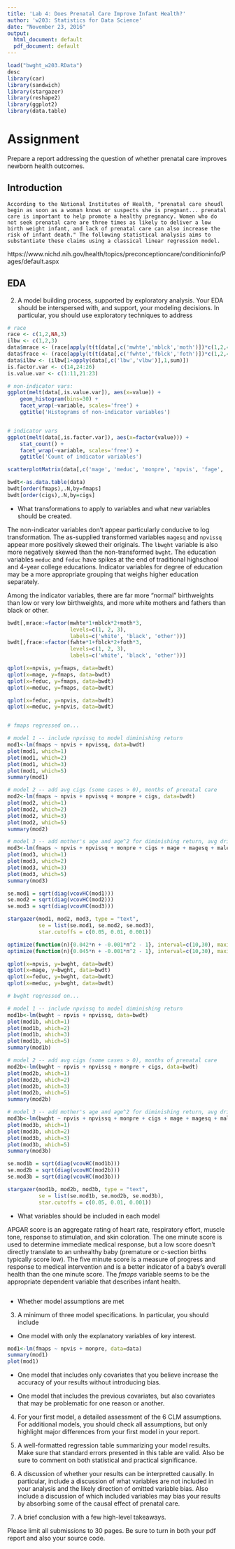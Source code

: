```yaml
---
title: 'Lab 4: Does Prenatal Care Improve Infant Health?'
author: 'w203: Statistics for Data Science'
date: "November 23, 2016"
output:
  html_document: default
  pdf_document: default
---
```


```r
load("bwght_w203.RData")
desc
library(car)
library(sandwich)
library(stargazer)
library(reshape2)
library(ggplot2)
library(data.table)
```

# Assignment

Prepare a report addressing the question of whether prenatal care improves newborn health outcomes.

## Introduction
    According to the National Institutes of Health, "prenatal care shoudl begin as soon as a woman knows or suspects she is pregnant... prenatal care is important to help promote a healthy pregnancy. Women who do not seek prenatal care are three times as likely to deliver a low birth weight infant, and lack of prenatal care can also increase the risk of infant death." The following statistical analysis aims to substantiate these claims using a classical linear regression model.

https://www.nichd.nih.gov/health/topics/preconceptioncare/conditioninfo/Pages/default.aspx

## EDA 
2. A model building process, supported by exploratory analysis.  Your EDA should be interspersed with, and support, your modeling decisions.  In particular, you should use exploratory techniques to address

```r
# race
race <- c(1,2,NA,3)
ilbw <- c(1,2,3)
data$mrace <- (race[apply(t(t(data[,c('mwhte','mblck','moth')])*c(1,2,4)),1,sum)])
data$frace <- (race[apply(t(t(data[,c('fwhte','fblck','foth')])*c(1,2,4)),1,sum)])
data$ilbw <- (ilbw[1+apply(data[,c('lbw','vlbw')],1,sum)])
is.factor.var <- c(14,24:26)
is.value.var <- c(1:11,21:23)
```

```r

# non-indicator vars:
ggplot(melt(data[,is.value.var]), aes(x=value)) +
    geom_histogram(bins=30) +
    facet_wrap(~variable, scales='free') +
    ggtitle('Histograms of non-indicator variables')


# indicator vars
ggplot(melt(data[,is.factor.var]), aes(x=factor(value))) +
    stat_count() +
    facet_wrap(~variable, scales='free') +
    ggtitle('Count of indicator variables')

scatterplotMatrix(data[,c('mage', 'meduc', 'monpre', 'npvis', 'fage', 'feduc', 'bwght', 'fmaps', 'omaps')])

bwdt<-as.data.table(data)
bwdt[order(fmaps),.N,by=fmaps]
bwdt[order(cigs),.N,by=cigs]

```


- What transformations to apply to variables and what new variables should be created.

The non-indicator variables don't appear particularly conducive to log transformation. The as-supplied transformed variables `magesq` and `npvissq` appear more positively skewed their originals. The `lbwght` variable is also more negatively skewed than the non-transformed `bwght`. The education variables `meduc` and `feduc` have spikes at the end of traditional highschool and 4-year college educations. Indicator variables for degree of education may be a more appropriate grouping that weighs higher education separately.

Among the indicator variables, there are far more "normal" birthweights than low or very low birthweights, and more white mothers and fathers than black or other.

```r
bwdt[,mrace:=factor(mwhte*1+mblck*2+moth*3, 
                    levels=c(1, 2, 3),
                    labels=c('white', 'black', 'other'))]
bwdt[,frace:=factor(fwhte*1+fblck*2+foth*3, 
                    levels=c(1, 2, 3),
                    labels=c('white', 'black', 'other'))]

qplot(x=npvis, y=fmaps, data=bwdt)
qplot(x=mage, y=fmaps, data=bwdt)
qplot(x=feduc, y=fmaps, data=bwdt)
qplot(x=meduc, y=fmaps, data=bwdt)

qplot(x=feduc, y=npvis, data=bwdt)
qplot(x=meduc, y=npvis, data=bwdt)


# fmaps regressed on...

# model 1 -- include npvissq to model diminishing return
mod1<-lm(fmaps ~ npvis + npvissq, data=bwdt)
plot(mod1, which=1)
plot(mod1, which=2)
plot(mod1, which=3)
plot(mod1, which=5)
summary(mod1)

# model 2 -- add avg cigs (some cases > 0), months of prenatal care
mod2<-lm(fmaps ~ npvis + npvissq + monpre + cigs, data=bwdt)
plot(mod2, which=1)
plot(mod2, which=2)
plot(mod2, which=3)
plot(mod2, which=5)
summary(mod2)

# model 3 -- add mother's age and age^2 for diminishing return, avg drink, baby gender
mod3<-lm(fmaps ~ npvis + npvissq + monpre + cigs + mage + magesq + male + drink, data=bwdt)
plot(mod3, which=1)
plot(mod3, which=2)
plot(mod3, which=3)
plot(mod3, which=5)
summary(mod3)

se.mod1 = sqrt(diag(vcovHC(mod1)))
se.mod2 = sqrt(diag(vcovHC(mod2)))
se.mod3 = sqrt(diag(vcovHC(mod3)))

stargazer(mod1, mod2, mod3, type = "text",
          se = list(se.mod1, se.mod2, se.mod3),
          star.cutoffs = c(0.05, 0.01, 0.001))

optimize(function(n){0.042*n + -0.001*n^2 - 1}, interval=c(10,30), maximum=T)
optimize(function(n){0.045*n + -0.001*n^2 - 1}, interval=c(10,30), maximum=T)

```


```r
qplot(x=npvis, y=bwght, data=bwdt)
qplot(x=mage, y=bwght, data=bwdt)
qplot(x=feduc, y=bwght, data=bwdt)
qplot(x=meduc, y=bwght, data=bwdt)

# bwght regressed on...

# model 1 -- include npvissq to model diminishing return
mod1b<-lm(bwght ~ npvis + npvissq, data=bwdt)
plot(mod1b, which=1)
plot(mod1b, which=2)
plot(mod1b, which=3)
plot(mod1b, which=5)
summary(mod1b)

# model 2 -- add avg cigs (some cases > 0), months of prenatal care
mod2b<-lm(bwght ~ npvis + npvissq + monpre + cigs, data=bwdt)
plot(mod2b, which=1)
plot(mod2b, which=2)
plot(mod2b, which=3)
plot(mod2b, which=5)
summary(mod2b)

# model 3 -- add mother's age and age^2 for diminishing return, avg drink, baby gender
mod3b<-lm(bwght ~ npvis + npvissq + monpre + cigs + mage + magesq + male + drink, data=bwdt)
plot(mod3b, which=1)
plot(mod3b, which=2)
plot(mod3b, which=3)
plot(mod3b, which=5)
summary(mod3b)

se.mod1b = sqrt(diag(vcovHC(mod1b)))
se.mod2b = sqrt(diag(vcovHC(mod2b)))
se.mod3b = sqrt(diag(vcovHC(mod3b)))

stargazer(mod1b, mod2b, mod3b, type = "text",
          se = list(se.mod1b, se.mod2b, se.mod3b),
          star.cutoffs = c(0.05, 0.01, 0.001))

```


- What variables should be included in each model

APGAR score is an aggregate rating of heart rate, respiratory effort, muscle tone, response to stimulation, and skin coloration. The one minute score is used to determine immediate medical response, but a low score doesn't directly translate to an unhealthy baby (premature or c-section births typically score low). The five minute score is a measure of progress and response to medical intervention and is a better indicator of a baby's overall health than the one minute score. The $fmaps$ variable seems to be the appropriate dependent variable that describes infant health.


```r

```

- Whether model assumptions are met



3. A minimum of three model specifications.  In particular, you should include

- One model with only the explanatory variables of key interest.

```r

mod1<-lm(fmaps ~ npvis + monpre, data=data)
summary(mod1)
plot(mod1)

```


- One model that includes only covariates that you believe increase the accuracy of your results without introducing bias.


- One model that includes the previous covariates, but also covariates that may be problematic for one reason or another.


4. For your first model, a detailed assessment of the 6 CLM assumptions.  For additional models, you should check all assumptions, but only highlight major differences from your first model in your report.


5. A well-formatted regression table summarizing your model results.  Make sure that standard errors presented in this table are valid.  Also be sure to comment on both statistical and practical significance.


6. A discussion of whether your results can be interpretted causally.  In particular, include a discussion of what variables are not included in your analysis and the likely direction of omitted variable bias.  Also include a discussion of which included variables may bias your results by absorbing some of the causal effect of prenatal care.


7. A brief conclusion with a few high-level takeaways.


Please limit all submissions to 30 pages.  Be sure to turn in both your pdf report and also your source code.

